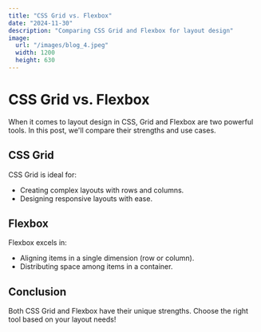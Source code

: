 ```yaml
---
title: "CSS Grid vs. Flexbox"
date: "2024-11-30"
description: "Comparing CSS Grid and Flexbox for layout design"
image: 
  url: "/images/blog_4.jpeg"
  width: 1200
  height: 630
---
```


# CSS Grid vs. Flexbox

When it comes to layout design in CSS, Grid and Flexbox are two powerful tools. In this post, we'll compare their strengths and use cases.

## CSS Grid

CSS Grid is ideal for:

- Creating complex layouts with rows and columns.
- Designing responsive layouts with ease.

## Flexbox

Flexbox excels in:

- Aligning items in a single dimension (row or column).
- Distributing space among items in a container.

## Conclusion

Both CSS Grid and Flexbox have their unique strengths. Choose the right tool based on your layout needs!


